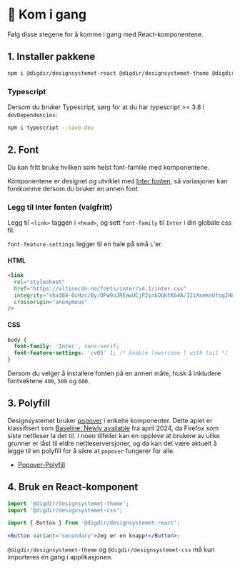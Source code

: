 
<Meta title='Kom i gang' />

# 🚀 Kom i gang

Følg disse stegene for å komme i gang med React-komponentene.

## 1. Installer pakkene

```sh
npm i @digdir/designsystemet-react @digdir/designsystemet-theme @digdir/designsystemet-css
```

### Typescript

Dersom du bruker Typescript, sørg for at du har typescript >= 3.8 i `devDependencies`:

```sh
npm i typescript --save-dev
```

## 2. Font

Du kan fritt bruke hvilken som helst font-familie med komponentene.

Komponentene er designet og utviklet med [Inter fonten](https://github.com/rsms/inter), så variasjoner kan forekomme dersom du bruker en annen font.

### Legg til Inter fonten (valgfritt)

Legg til `<link>` taggen i `<head>`, og sett `font-family` til `Inter` i din globale css fil.

`font-feature-settings` legger til en hale på små `L`'er.

#### HTML

```html
<link
  rel="stylesheet"
  href="https://altinncdn.no/fonts/inter/v4.1/inter.css"
  integrity="sha384-OcHzc/By/OPw9uJREawUCjP2inbOGKtKb4A/I2iXxmknUfog2H8Adx71tWVZRscD"
  crossorigin="anonymous"
/>
```

#### CSS

```css
body {
  font-family: 'Inter', sans-serif;
  font-feature-settings: 'cv05' 1; /* Enable lowercase l with tail */
}
```

Dersom du velger å installere fonten på en annen måte, husk å inkludere fontvektene `400`, `500` og `600`.

## 3. Polyfill

Designsystemet bruker [popover](https://developer.mozilla.org/en-US/docs/Web/HTML/Reference/Global_attributes/popover) i enkelte komponenter. Dette apiet er klassifisert som [Baseline: Newly available](https://developer.mozilla.org/en-US/docs/Glossary/Baseline/Compatibility) fra april 2024, da Firefox som siste nettleser la det til. I noen tilfeller kan en oppleve at brukere av ulike grunner er låst til eldre nettleserversjoner, og da kan det være aktuelt å legge til en polyfill for å sikre at `popover` fungerer for alle.
* [Popover-Polyfill](https://github.com/oddbird/popover-polyfill)

## 4. Bruk en React-komponent

```jsx
import '@digdir/designsystemet-theme';
import '@digdir/designsystemet-css';

import { Button } from '@digdir/designsystemet-react';

<Button variant='secondary'>Jeg er en knapp!</Button>;
```

`@digdir/designsystemet-theme` og `@digdir/designsystemet-css` må kun importeres én gang i applikasjonen.

